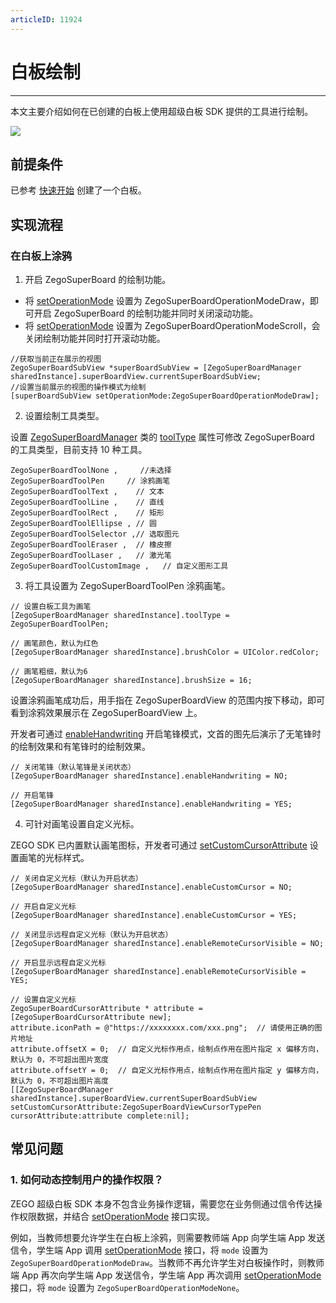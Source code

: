 ```yaml
---
articleID: 11924
---
```


# 白板绘制

- - -

本文主要介绍如何在已创建的白板上使用超级白板 SDK 提供的工具进行绘制。

<Frame width="512" height="auto" caption=""><img src="https://storage.zego.im/sdk-doc/Pics/WhiteboardView/postman/superboard_scatch.gif" /></Frame>

## 前提条件

已参考 [快速开始](../Quick%20Start/create%20white%20board.mdx) 创建了一个白板。

## 实现流程

### 在白板上涂鸦

1. 开启 ZegoSuperBoard 的绘制功能。

- 将 [setOperationMode](@setOperationMode) 设置为 ZegoSuperBoardOperationModeDraw，即可开启 ZegoSuperBoard 的绘制功能并同时关闭滚动功能。
- 将 [setOperationMode](@setOperationMode) 设置为 ZegoSuperBoardOperationModeScroll，会关闭绘制功能并同时打开滚动功能。

```objc
//获取当前正在展示的视图
ZegoSuperBoardSubView *superBoardSubView = [ZegoSuperBoardManager sharedInstance].superBoardView.currentSuperBoardSubView;
//设置当前展示的视图的操作模式为绘制
[superBoardSubView setOperationMode:ZegoSuperBoardOperationModeDraw];
```
2. 设置绘制工具类型。   

设置 [ZegoSuperBoardManager](@-ZegoSuperBoardManager) 类的 [toolType](@toolType) 属性可修改 ZegoSuperBoard 的工具类型，目前支持 10 种工具。

```
ZegoSuperBoardToolNone ,     //未选择
ZegoSuperBoardToolPen     // 涂鸦画笔
ZegoSuperBoardToolText ,    // 文本
ZegoSuperBoardToolLine ,    // 直线
ZegoSuperBoardToolRect ,    // 矩形
ZegoSuperBoardToolEllipse , // 圆
ZegoSuperBoardToolSelector ,// 选取图元
ZegoSuperBoardToolEraser ,  // 橡皮擦
ZegoSuperBoardToolLaser ,   // 激光笔
ZegoSuperBoardToolCustomImage ,   // 自定义图形工具
```

3. 将工具设置为 ZegoSuperBoardToolPen 涂鸦画笔。

```objc
// 设置白板工具为画笔
[ZegoSuperBoardManager sharedInstance].toolType = ZegoSuperBoardToolPen;

// 画笔颜色，默认为红色
[ZegoSuperBoardManager sharedInstance].brushColor = UIColor.redColor;

// 画笔粗细，默认为6
[ZegoSuperBoardManager sharedInstance].brushSize = 16;
```

设置涂鸦画笔成功后，用手指在 ZegoSuperBoardView 的范围内按下移动，即可看到涂鸦效果展示在 ZegoSuperBoardView 上。
<Note title="Note">

开发者可通过 [enableHandwriting](@enableHandwriting) 开启笔锋模式，文首的图先后演示了无笔锋时的绘制效果和有笔锋时的绘制效果。

</Note>

```objc
// 关闭笔锋（默认笔锋是关闭状态）
[ZegoSuperBoardManager sharedInstance].enableHandwriting = NO;

// 开启笔锋
[ZegoSuperBoardManager sharedInstance].enableHandwriting = YES;
```

4. 可针对画笔设置自定义光标。

ZEGO SDK 已内置默认画笔图标，开发者可通过 [setCustomCursorAttribute](@setCustomCursorAttribute) 设置画笔的光标样式。

```objc
// 关闭自定义光标（默认为开启状态）
[ZegoSuperBoardManager sharedInstance].enableCustomCursor = NO;

// 开启自定义光标
[ZegoSuperBoardManager sharedInstance].enableCustomCursor = YES;

// 关闭显示远程自定义光标（默认为开启状态）
[ZegoSuperBoardManager sharedInstance].enableRemoteCursorVisible = NO;

// 开启显示远程自定义光标 
[ZegoSuperBoardManager sharedInstance].enableRemoteCursorVisible = YES;

// 设置自定义光标
ZegoSuperBoardCursorAttribute * attribute = [ZegoSuperBoardCursorAttribute new];
attribute.iconPath = @"https://xxxxxxxx.com/xxx.png";  // 请使用正确的图片地址
attribute.offsetX = 0;  // 自定义光标作用点，绘制点作用在图片指定 x 偏移方向，默认为 0，不可超出图片宽度
attribute.offsetY = 0;  // 自定义光标作用点，绘制点作用在图片指定 y 偏移方向，默认为 0，不可超出图片高度
[[ZegoSuperBoardManager sharedInstance].superBoardView.currentSuperBoardSubView setCustomCursorAttribute:ZegoSuperBoardViewCursorTypePen cursorAttribute:attribute complete:nil];
```

## 常见问题

### 1. 如何动态控制用户的操作权限？

ZEGO 超级白板 SDK 本身不包含业务操作逻辑，需要您在业务侧通过信令传达操作权限数据，并结合 [setOperationMode](@setOperationMode) 接口实现。

例如，当教师想要允许学生在白板上涂鸦，则需要教师端 App 向学生端 App 发送信令，学生端 App 调用 [setOperationMode](@setOperationMode) 接口，将 `mode` 设置为 `ZegoSuperBoardOperationModeDraw`。当教师不再允许学生对白板操作时，则教师端 App 再次向学生端 App 发送信令，学生端 App 再次调用 [setOperationMode](@setOperationMode) 接口，将 `mode` 设置为 `ZegoSuperBoardOperationModeNone`。
